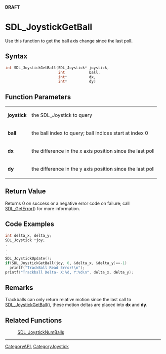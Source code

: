 <span color="red">'''DRAFT'''</span>

= SDL_JoystickGetBall =
Use this function to get the ball axis change since the last poll.


== Syntax ==
<syntaxhighlight lang='c++'>
int SDL_JoystickGetBall(SDL_Joystick* joystick,
                        int           ball,
                        int*          dx,
                        int*          dy)
</syntaxhighlight>

== Function Parameters ==
{|
|'''joystick'''
|the SDL_Joystick to query
|-
|'''ball'''
|the ball index to query; ball indices start at index 0
|-
|'''dx'''
|the difference in the x axis position since the last poll
|-
|'''dy'''
|the difference in the y axis position since the last poll
|}

== Return Value ==
Returns 0 on success or a negative error code on failure; call [[SDL_GetError]]() for more information.

== Code Examples ==
<syntaxhighlight lang='c++'>
int delta_x, delta_y;
SDL_Joystick *joy;
.
.
.
SDL_JoystickUpdate();
if(SDL_JoystickGetBall(joy, 0, &delta_x, &delta_y)==-1)
  printf("TrackBall Read Error!\n");
printf("Trackball Delta- X:%d, Y:%d\n", delta_x, delta_y);
</syntaxhighlight>

== Remarks ==
Trackballs can only return relative motion since the last call to [[SDL_JoystickGetBall]](), these motion deltas are placed into '''dx''' and '''dy'''.

== Related Functions ==
:[[SDL_JoystickNumBalls]]

----
[[CategoryAPI]], [[CategoryJoystick]]
